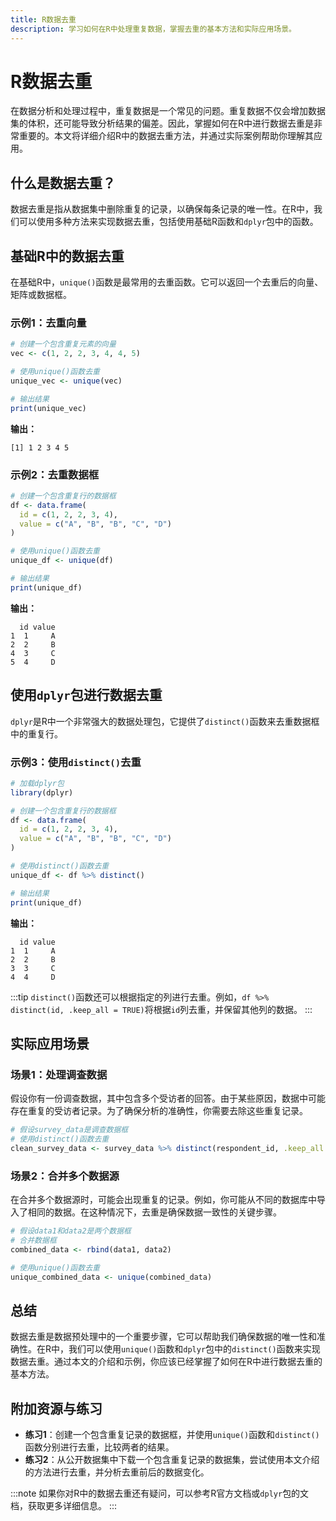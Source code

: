 ```yaml
---
title: R数据去重
description: 学习如何在R中处理重复数据，掌握去重的基本方法和实际应用场景。
---
```


# R数据去重

在数据分析和处理过程中，重复数据是一个常见的问题。重复数据不仅会增加数据集的体积，还可能导致分析结果的偏差。因此，掌握如何在R中进行数据去重是非常重要的。本文将详细介绍R中的数据去重方法，并通过实际案例帮助你理解其应用。

## 什么是数据去重？

数据去重是指从数据集中删除重复的记录，以确保每条记录的唯一性。在R中，我们可以使用多种方法来实现数据去重，包括使用基础R函数和`dplyr`包中的函数。

## 基础R中的数据去重

在基础R中，`unique()`函数是最常用的去重函数。它可以返回一个去重后的向量、矩阵或数据框。

### 示例1：去重向量

```r
# 创建一个包含重复元素的向量
vec <- c(1, 2, 2, 3, 4, 4, 5)

# 使用unique()函数去重
unique_vec <- unique(vec)

# 输出结果
print(unique_vec)
```

**输出：**
```
[1] 1 2 3 4 5
```

### 示例2：去重数据框

```r
# 创建一个包含重复行的数据框
df <- data.frame(
  id = c(1, 2, 2, 3, 4),
  value = c("A", "B", "B", "C", "D")
)

# 使用unique()函数去重
unique_df <- unique(df)

# 输出结果
print(unique_df)
```

**输出：**
```
  id value
1  1     A
2  2     B
4  3     C
5  4     D
```

## 使用`dplyr`包进行数据去重

`dplyr`是R中一个非常强大的数据处理包，它提供了`distinct()`函数来去重数据框中的重复行。

### 示例3：使用`distinct()`去重

```r
# 加载dplyr包
library(dplyr)

# 创建一个包含重复行的数据框
df <- data.frame(
  id = c(1, 2, 2, 3, 4),
  value = c("A", "B", "B", "C", "D")
)

# 使用distinct()函数去重
unique_df <- df %>% distinct()

# 输出结果
print(unique_df)
```

**输出：**
```
  id value
1  1     A
2  2     B
3  3     C
4  4     D
```

:::tip
`distinct()`函数还可以根据指定的列进行去重。例如，`df %>% distinct(id, .keep_all = TRUE)`将根据`id`列去重，并保留其他列的数据。
:::

## 实际应用场景

### 场景1：处理调查数据

假设你有一份调查数据，其中包含多个受访者的回答。由于某些原因，数据中可能存在重复的受访者记录。为了确保分析的准确性，你需要去除这些重复记录。

```r
# 假设survey_data是调查数据框
# 使用distinct()函数去重
clean_survey_data <- survey_data %>% distinct(respondent_id, .keep_all = TRUE)
```

### 场景2：合并多个数据源

在合并多个数据源时，可能会出现重复的记录。例如，你可能从不同的数据库中导入了相同的数据。在这种情况下，去重是确保数据一致性的关键步骤。

```r
# 假设data1和data2是两个数据框
# 合并数据框
combined_data <- rbind(data1, data2)

# 使用unique()函数去重
unique_combined_data <- unique(combined_data)
```

## 总结

数据去重是数据预处理中的一个重要步骤，它可以帮助我们确保数据的唯一性和准确性。在R中，我们可以使用`unique()`函数和`dplyr`包中的`distinct()`函数来实现数据去重。通过本文的介绍和示例，你应该已经掌握了如何在R中进行数据去重的基本方法。

## 附加资源与练习

- **练习1**：创建一个包含重复记录的数据框，并使用`unique()`函数和`distinct()`函数分别进行去重，比较两者的结果。
- **练习2**：从公开数据集中下载一个包含重复记录的数据集，尝试使用本文介绍的方法进行去重，并分析去重前后的数据变化。

:::note
如果你对R中的数据去重还有疑问，可以参考R官方文档或`dplyr`包的文档，获取更多详细信息。
:::